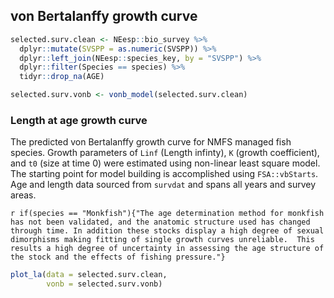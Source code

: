 ## von Bertalanffy growth curve

```r
selected.surv.clean <- NEesp::bio_survey %>%
  dplyr::mutate(SVSPP = as.numeric(SVSPP)) %>%
  dplyr::left_join(NEesp::species_key, by = "SVSPP") %>%
  dplyr::filter(Species == species) %>% 
  tidyr::drop_na(AGE)
```

```r
selected.surv.vonb <- vonb_model(selected.surv.clean)
```

### Length at age growth curve

The predicted von Bertalanffy growth curve for NMFS managed fish species. Growth parameters of `Linf` (Length infinty), `K` (growth coefficient), and `t0` (size at time 0) were estimated using non-linear least square model. The starting point for model building is accomplished using `FSA::vbStarts`. Age and length data sourced from `survdat` and spans all years and survey areas. 

`r if(species == "Monkfish"){"The age determination method for monkfish has not been validated, and the anatomic structure used has changed through time. In addition these stocks display a high degree of sexual dimorphisms making fitting of single growth curves unreliable.  This results a high degree of uncertainty in assessing the age structure of the stock and the effects of fishing pressure."}`


```r
plot_la(data = selected.surv.clean,
        vonb = selected.surv.vonb)
```

